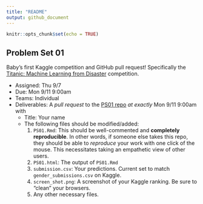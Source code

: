 ```yaml
---
title: "README"
output: github_document
---
```


```r
knitr::opts_chunk$set(echo = TRUE)
```

## Problem Set 01

Baby's first Kaggle competition and GitHub pull request! Specifically the [Titanic: Machine Learning from Disaster](<https://www.kaggle.com/c/titanic>) competition.

* Assigned: Thu 9/7
* Due: Mon 9/11 9:00am
* Teams: Individual
* Deliverables: A *pull request* to the [PS01 repo](https://github.com/2017-09-Amherst-STAT495/PS01) *at exactly* Mon 9/11 9:00am with
    + Title: Your name
    + The following files should be modified/added:
        1. `PS01.Rmd`: This should be well-commented and **completely reproducible**. In other words, if someone else takes this repo, they should be able to *reproduce* your work with one click of the mouse. This necessitates taking an empathetic view of other users.
        1. `PS01.html`: The output of `PS01.Rmd`
        1. `submission.csv`: Your predictions. Current set to match `gender_submissions.csv` on Kaggle.
        1. `screen_shot.png`: A screenshot of your Kaggle ranking. Be sure to "clean" your browsers.
        1. Any other necessary files.
